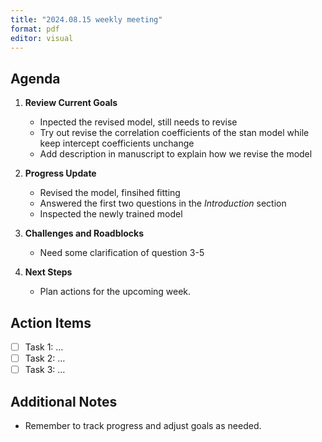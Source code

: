```yaml
---
title: "2024.08.15 weekly meeting"
format: pdf
editor: visual
---
```


## Agenda

1.  **Review Current Goals**

    -   Inpected the revised model, still needs to revise
      -   Try out revise the correlation coefficients of the stan model while keep intercept coefficients unchange
    -   Add description in manuscript to explain how we revise the model
2.  **Progress Update**

    -   Revised the model, finsihed fitting
    -   Answered the first two questions in the *Introduction* section
    -   Inspected the newly trained model
3.  **Challenges and Roadblocks**

    -   Need some clarification of question 3-5
4.  **Next Steps**
    -   Plan actions for the upcoming week.

## Action Items

-   [ ] Task 1: ...
-   [ ] Task 2: ...
-   [ ] Task 3: ...

## Additional Notes

-   Remember to track progress and adjust goals as needed.
